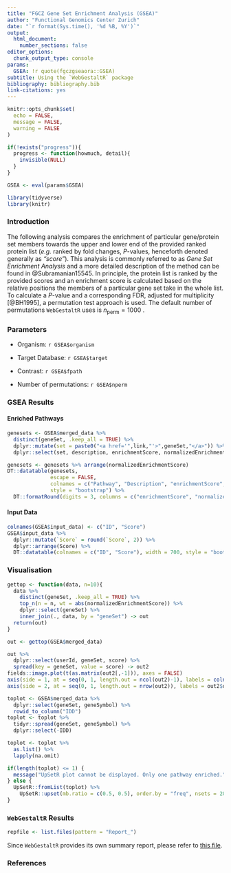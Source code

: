 ```yaml
---
title: "FGCZ Gene Set Enrichment Analysis (GSEA)"
author: "Functional Genomics Center Zurich"
date: "`r format(Sys.time(), '%d %B, %Y')`"
output:
  html_document:
    number_sections: false
editor_options:
  chunk_output_type: console
params:
  GSEA: !r quote(fgczgseaora::GSEA)
subtitle: Using the `WebGestaltR` package
bibliography: bibliography.bib
link-citations: yes
---
```


```r
knitr::opts_chunk$set(
  echo = FALSE,
  message = FALSE,
  warning = FALSE
)

if(!exists("progress")){
  progress <- function(howmuch, detail){
    invisible(NULL)
  }
}

GSEA <- eval(params$GSEA)

library(tidyverse)
library(knitr)
```

### Introduction

The following analysis compares the enrichment of particular gene/protein set members towards the upper and lower end of the provided ranked protein list (*e.g.* ranked by fold changes, *P*-values, henceforth denoted generally as *"score"*). This analysis is commonly referred to as *Gene Set Enrichment Analysis* and a more detailed description of the method can be found in @Subramanian15545. In principle, the protein list is ranked by the provided scores and an enrichment score is calculated based on the relative positions the members of a particular gene set take in the whole list. To calculate a *P*-value and a corresponding FDR, adjusted for multiplicity [@BH1995], a permutation test approach is used. The default number of permutations `WebGestaltR` uses is $n_\text{perm}=1000$ \footnote{Note that due to run time issues the number of permutations is 10 per default in the `fgczgseaora` run scripts. If more accurate results are required `nperm` has to be adjusted accordingly in the run script.}.


### Parameters

* Organism: `r GSEA$organism`

* Target Database: `r GSEA$target`

* Contrast: `r GSEA$fpath`

* Number of permutations: `r GSEA$nperm`


### GSEA Results {.tabset .tabset-pills}

#### Enriched Pathways

```r
genesets <- GSEA$merged_data %>% 
  distinct(geneSet, .keep_all = TRUE) %>% 
  dplyr::mutate(set = paste0("<a href='",link,"'>",geneSet,"</a>")) %>% 
  dplyr::select(set, description, enrichmentScore, normalizedEnrichmentScore, pValue, FDR)

genesets <- genesets %>% arrange(normalizedEnrichmentScore)
DT::datatable(genesets,
              escape = FALSE,
              colnames = c("Pathway", "Description", "enrichmentScore", "normalizedEnrichmentScore", "P-value","Adj. P-value"),
              style = "bootstrap") %>% 
  DT::formatRound(digits = 3, columns = c("enrichmentScore", "normalizedEnrichmentScore", "pValue", "FDR"))
```

#### Input Data

```r
colnames(GSEA$input_data) <- c("ID", "Score")
GSEA$input_data %>%
  dplyr::mutate(`Score` = round(`Score`, 2)) %>% 
  dplyr::arrange(Score) %>% 
  DT::datatable(colnames = c("ID", "Score"), width = 700, style = "bootstrap")
```

### Visualisation

```r

gettop <- function(data, n=10){
  data %>% 
    distinct(geneSet, .keep_all = TRUE) %>%
    top_n(n = n, wt = abs(normalizedEnrichmentScore)) %>% 
    dplyr::select(geneSet) %>% 
    inner_join(., data, by = "geneSet") -> out
  return(out)
}

out <- gettop(GSEA$merged_data)

out %>% 
  dplyr::select(userId, geneSet, score) %>% 
  spread(key = geneSet, value = score) -> out2
fields::image.plot(t(as.matrix(out2[,-1])), axes = FALSE)
axis(side = 1, at = seq(0, 1, length.out = ncol(out2)-1), labels = colnames(out2)[-1], lwd = 0, lwd.ticks = 0, las = 2, cex.axis = 0.8)
axis(side = 2, at = seq(0, 1, length.out = nrow(out2)), labels = out2$userId, lwd = 0, lwd.ticks = 0, las = 1, cex.axis = 0.5)
```

```r
toplot <- GSEA$merged_data %>%
  dplyr::select(geneSet, geneSymbol) %>%
  rowid_to_column("IDD")
toplot <- toplot %>%
  tidyr::spread(geneSet, geneSymbol) %>%
  dplyr::select(-IDD) 

toplot <- toplot %>%
  as.list() %>%
  lapply(na.omit)

if(length(toplot) <= 1) {
  message("UpSetR plot cannot be displayed. Only one pathway enriched.")
} else {
  UpSetR::fromList(toplot) %>%
    UpSetR::upset(mb.ratio = c(0.5, 0.5), order.by = "freq", nsets = 20)
}
```


### `WebGestaltR` Results

```r
repfile <- list.files(pattern = "Report_")
```

Since `WebGestaltR` provides its own summary report, please refer to [this file](`r file.path(repfile)`){target="_blank"}.

### References


